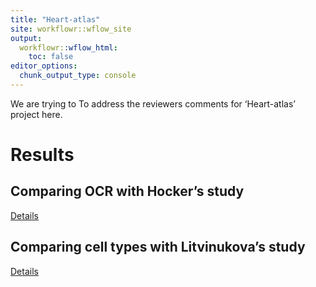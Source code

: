 ```yaml
---
title: "Heart-atlas"
site: workflowr::wflow_site
output:
  workflowr::wflow_html:
    toc: false
editor_options:
  chunk_output_type: console
---
```


We are trying to To address the reviewers comments for 'Heart-atlas' project here. 


# Results 

## Comparing OCR with Hocker's study

[Details](https://xsun1229.github.io/heart_atlas/compare_paper1.html)


## Comparing cell types with Litvinukova's study

[Details](https://xsun1229.github.io/heart_atlas/label_transfer.html)